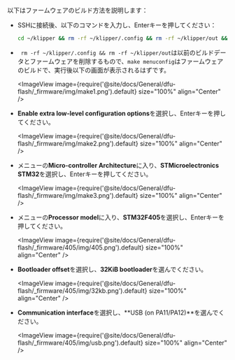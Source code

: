 以下はファームウェアのビルド方法を説明します：
* SSHに接続後、以下のコマンドを入力し、Enterキーを押してください：

    ```bash
    cd ~/klipper && rm -rf ~/klipper/.config && rm -rf ~/klipper/out && make menuconfig
    ```

* ` rm -rf ~/klipper/.config && rm -rf ~/klipper/out`は以前のビルドデータとファームウェアを削除するもので、`make menuconfig`はファームウェアのビルドで、実行後以下の画面が表示されるはずです。

    <ImageView image={require('@site/docs/General/dfu-flash/_firmware/img/make1.png').default} size="100%" align="Center" />

* **Enable extra low-level configuration options**を選択し、Enterキーを押してください。

    <ImageView image={require('@site/docs/General/dfu-flash/_firmware/img/make2.png').default} size="100%" align="Center" />

* メニューの**Micro-controller Architecture**に入り、**STMicroelectronics STM32**を選択し、Enterキーを押してください。

    <ImageView image={require('@site/docs/General/dfu-flash/_firmware/img/make3.png').default} size="100%" align="Center" />

* メニューの**Processor model**に入り、**STM32F405**を選択し、Enterキーを押してください。

    <ImageView image={require('@site/docs/General/dfu-flash/_firmware/405/img/405.png').default} size="100%" align="Center" />

* **Bootloader offset**を選択し、**32KiB bootloader**を選んでください。

    <ImageView image={require('@site/docs/General/dfu-flash/_firmware/405/img/32kb.png').default} size="100%" align="Center" />

* **Communication interface**を選択し、**USB (on PA11/PA12)**を選んでください。

   <ImageView image={require('@site/docs/General/dfu-flash/_firmware/405/img/usb.png').default} size="100%" align="Center" />